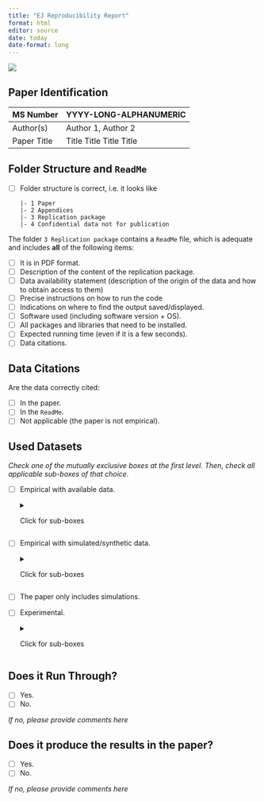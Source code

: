 ```yaml
---
title: "EJ Reproducibility Report"
format: html
editor: source
date: today
date-format: long
---
```


![](banner.png){fig-align="top"}

## Paper Identification

| MS Number   | YYYY-LONG-ALPHANUMERIC  |
|-------------|-------------------------|
| Author(s)   | Author 1, Author 2      |
| Paper Title | Title Title Title Title |

## Folder Structure and `ReadMe`

-   [ ] Folder structure is correct, i.e. it looks like

    ```         
    |- 1 Paper
    |- 2 Appendices
    |- 3 Replication package
    |- 4 Confidential data not for publication
    ```

The folder `3 Replication package` contains a `ReadMe` file, which is  adequate and includes **all** of the following items:

-   [ ] It is in PDF format.
-   [ ] Description of the content of the replication package.
-   [ ] Data availability statement (description of the origin of the data and how to obtain access to them)
-   [ ] Precise instructions on how to run the code
-   [ ] Indications on where to find the output saved/displayed.
-   [ ] Software used (including software version + OS).
-   [ ] All packages and libraries that need to be installed.
-   [ ] Expected running time (even if it is a few seconds).
-   [ ] Data citations.

## Data Citations

Are the data correctly cited:

-   [ ] In the paper.
-   [ ] In the `ReadMe`.
-   [ ] Not applicable (the paper is not empirical).

## Used Datasets

*Check one of the mutually exclusive boxes at the first level. Then, check all applicable sub-boxes of that choice.*

-   [ ] Empirical with available data.

    <details>

    <summary>Click for sub-boxes</summary>

    -   [ ] All raw datasets are included (main text and appendices, including online), along with the cleaning and analysis codes.
    -   [ ] A copy of all datasets in non-proprietary format (ASCII, csv,etc.) is included.

    </details>

-   [ ] Empirical with simulated/synthetic data.

    <details>

    <summary>Click for sub-boxes</summary>

    -   [ ] The simulated/synthetic data to produce all tables and figures in the paper is included.
    -   [ ] A copy of all datasets in non-proprietary format (ASCII, csv,etc.) is included.
    -   [ ] A data exemption at the time of first submission was granted (*to be ticked by the Data Editor*).

    </details>

-   [ ] The paper only includes simulations.

-   [ ] Experimental.

    <details>

    <summary>Click for sub-boxes</summary>

    -   [ ] All raw datasets are included (main text and appendices, including online), along with the cleaning and analysis codes.
    -   [ ] A copy of all datasets in non-proprietary format (ASCII, csv,etc.) is included.

    Also, the following documents are included (if these files are part of the paper or of an appendix, the authors should have copied them again in a separate document included in the replication package): - \[ \] A PDF copy of the IRB approval. - \[ \] A PDF document outlining the design of the experiment, including information on the selection and eligibility of participants. - \[ \] A PDF copy of the instructions given to participants in both original language and an English translation. - \[ \] Raw data collected from the experiment, including a copy in non-proprietary format (ASCII, csv, etc.).

    </details>

## Does it Run Through?

-   [ ] Yes.
-   [ ] No.

*If no, please provide comments here*

## Does it produce the results in the paper?

-   [ ] Yes.
-   [ ] No.

*If no, please provide comments here*
